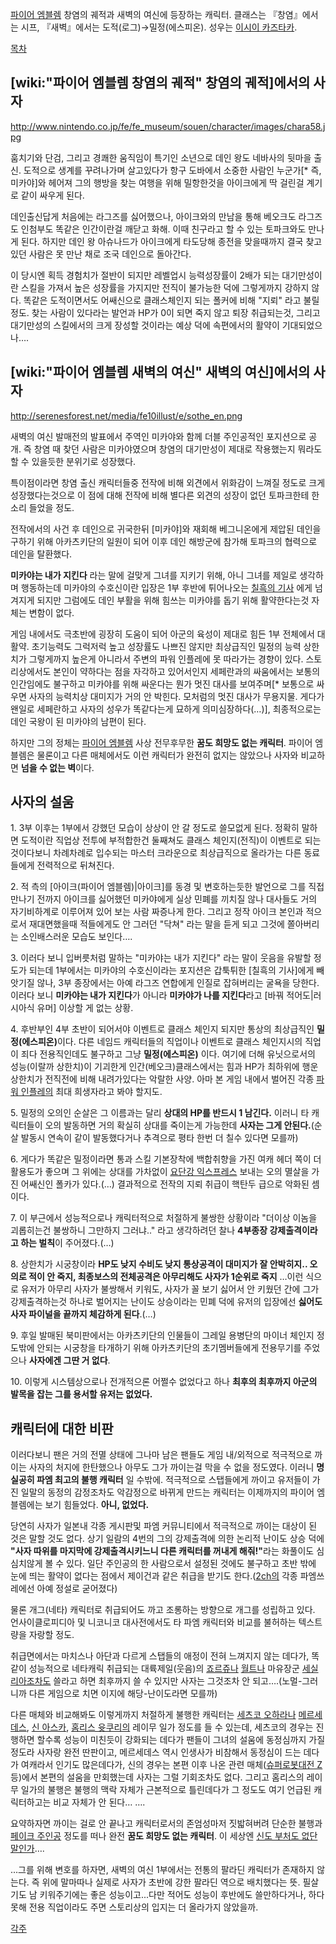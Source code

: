 [[파이어 엠블렘]] 창염의 궤적과 새벽의 여신에 등장하는 캐릭터. 클래스는 『창염』에서는 시프, 『새벽』에서는 도적(로그)→밀정(에스피온). 성우는 [[이시이 카즈타카]].

[[목차]]

== [wiki:"파이어 엠블렘 창염의 궤적" 창염의 궤적]에서의 사자 ==

http://www.nintendo.co.jp/fe/fe_museum/souen/character/images/chara58.jpg

훔치기와 단검, 그리고 경쾌한 움직임이 특기인 소년으로 데인 왕도 네바사의 뒷마을 출신. 도적으로 생계를 꾸려나가며 살고있다가 항구 도바에서 소중한 사람인 누군가[* 즉, 미카야]와 헤어져 그의 행방을 찾는 여행을 위해 밀항한것을 아이크에게 딱 걸린걸 계기로 같이 싸우게 된다.

데인출신답게 처음에는 라그즈를 싫어했으나, 아이크와의 만남을 통해 베오크도 라그즈도 인첨부도 똑같은 인간이란걸 깨닫고 화해. 이때 친구라고 할 수 있는 토파크와도 만나게 된다. 하지만 데인 왕 아슈나드가 아이크에게 타도당해 종전을 맞을때까지 결국 찾고있던 사람은 못 만난 채로 조국 데인으로 돌아간다.

이 당시엔 획득 경험치가 절반이 되지만 레벨업시 능력성장률이 2배가 되는 대기만성이란 스킬을 가져서 높은 성장률을 가지지만 전직이 불가능한 덕에 그렇게까지 강하지 않다. 똑같은 도적이면서도 어쌔신으로 클래스체인지 되는 폴커에 비해 "지뢰" 라고 불릴 정도. 찾는 사람이 있다라는 발언과 HP가 0이 되면 죽지 않고 퇴장 취급되는것, 그리고 대기만성의 스킬에서의 크게 장성할 것이라는 예상 덕에 속편에서의 활약이 기대되었으나….


== [wiki:"파이어 엠블렘 새벽의 여신" 새벽의 여신]에서의 사자 ==

http://serenesforest.net/media/fe10illust/e/sothe_en.png

새벽의 여신 발매전의 발표에서 주역인 미카야와 함께 더블 주인공적인 포지션으로 공개. 즉 창염 때 찾던 사람은 미카야였으며 창염의 대기만성이 제대로 작용했는지 뭐라도 할 수 있을듯한 분위기로 성장했다.

특이점이라면 창염 출신 캐릭터들중 전작에 비해 외견에서 위화감이 느껴질 정도로 크게 성장했다는것으로 이 점에 대해 전작에 비해 별다른 외견의 성장이 없던 토파크한테 한 소리 들었을 정도.

전작에서의 사건 후 데인으로 귀국한뒤 [미카야]와 재회해 베그니온에게 제압된 데인을 구하기 위해 아카츠키단의 일원이 되어 이후 데인 해방군에 참가해 토파크의 협력으로 데인을 탈환했다.

'''미카야는 내가 지킨다''' 라는 말에 걸맞게 그녀를 지키기 위해, 아니 그녀를 제일로 생각하며 행동하는데 미카야의 수호신이란 입장은 1부 후반에 튀어나오는 [[칠흑의 기사]] 에게 넘겨지게 되지만 그럼에도 데인 부활을 위해 힘쓰는 미카야를 돕기 위해 활약한다는것 자체는 변함이 없다.

게임 내에서도 극초반에 굉장히 도움이 되어 아군의 육성이 제대로 힘든 1부 전체에서 대활약.
초기능력도 그럭저럭 높고 성장률도 나쁘진 않지만 최상급직인 밀정의 능력 상한치가 그렇게까지 높은게 아니라서 주변의 파워 인플레에 못 따라가는 경향이 있다. 스토리상에서도 본인이 약하다는 점을 자각하고 있어서인지 세페란과의 싸움에서는 보통의 인간임에도 불구하고 미카야를 위해 싸운다는 뭔가 멋진 대사를 보여주며[* 보통으로 싸우면 사자의 능력치상 대미지가 거의 안 박힌다. 모처럼의 멋진 대사가 무용지물. 게다가 왠일로 세페란하고 사자의 성우가 똑같다는게 묘하게 의미심장하다(…)], 최종적으로는 데인 국왕이 된 미카야의 남편이 된다.




하지만 그의 정체는 [[파이어 엠블렘]] 사상 전무후무한 '''꿈도 희망도 없는 캐릭터'''. 파이어 엠블렘은 물론이고 다른 매체에서도 이런 캐릭터가 완전히 없지는 않았으나 사자와 비교하면 '''넘을 수 없는 벽'''이다. 

== 사자의 설움 ==
1. 3부 이후는 1부에서 강했던 모습이 상상이 안 갈 정도로 쓸모없게 된다. 정확히 말하면 도적이란 직업상 전투에 부적합한건 둘째쳐도 클래스 체인지(전직)이 이벤트로 되는것이다보니 차례차례로 입수되는 마스터 크라운으로 최상급직으로 올라가는 다른 동료들에게 전력적으로 뒤쳐진다.

2. 적 측의 [아이크(파이어 엠블렘)|아이크]를 동경 및 변호하는듯한 발언으로 그를 직접 만나기 전까지 아이크를 싫어했던 미카야에게 실상 민폐를 끼치질 않나 대사들도 거의 자기비하계로 이루어져 있어 보는 사람 짜증나게 한다. 그리고 정작 아이크 본인과 적으로서 재대면했을때 적들에게도 안 그러던 "닥쳐" 라는 말을 듣게 되고 그것에 쫄아버리는 소인배스러운 모습도 보인다….

3. 이러다 보니 입버릇처럼 말하는 "미카야는 내가 지킨다" 라는 말이 웃음을 유발할 정도가 되는데 1부에서는 미카야의 수호신이라는 포지션은 갑툭튀한 [칠흑의 기사]에게 빼앗기질 않나, 3부 종장에서는 아예 라그즈 연합에게 인질로 잡혀버리는 굴욕을 당한다. 이러다 보니 '''미카야는 내가 지킨다'''가 아니라 '''미카야가 나를 지킨다'''라고 [바꿔 적어도|러시아식 유머] 이상할 게 없는 상황.

4. 후반부인 4부 초반이 되어서야 이벤트로 클래스 체인지 되지만 통상의 최상급직인 '''밀정(에스피온)'''이다. 다른 네임드 캐릭터들의 직업이나 이벤트로 클래스 체인지시의 직업이 죄다 전용직인데도 불구하고 그냥 '''밀정(에스피온)''' 이다. 여기에 더해 유닛으로서의 성능(이랄까 상한치)이 기괴한게 인간(베오크)클래스에서는 힘과 HP가 최하위에 행운 상한치가 전직전에 비해 내려가있다는 악랄한 사양. 아마 본 게임 내에서 벌어진 각종 [[파워 인플레]]의 최대 희생자라고 봐야 할지도.

5. 밀정의 오의인 순살은 그 이름과는 달리 '''상대의 HP를 반드시 1 남긴다.''' 이러니 타 캐릭터들이 오의 발동하면 거의 확실히 상대를 죽이는게 가능한데 '''사자는 그게 안된다.'''(순살 발동시 연속이 같이 발동했다거나 추격으로 평타 한번 더 칠수 있다면 모를까)

6. 게다가 똑같은 밀정이라면 통과 스킬 기본장착에 백합취향을 가진 여캐 헤더 쪽이 더 활용도가 좋으며 그 위에는 상대를 가차없이 [[요단강 익스프레스]] 보내는 오의 멸살을 가진 어쌔신인 폴카가 있다.(…) 결과적으로 전작의 지뢰 취급이 핵탄두 급으로 악화된 셈이다.

7. 이 부근에서 성능적으로나 캐릭터적으로 처절하게 불쌍한 상황이라 "더이상 이놈을 괴롭히는건 불쌍하니 그만하지 그러냐.." 라고 생각하려던 찰나 '''4부종장 강제출격이라고 하는 벌칙'''이 주어졌다.(…)

8. 상한치가 시궁창이라 '''HP도 낮지 수비도 낮지 통상공격이 대미지가 잘 안박히지.. 오의로 적이 안 죽지, 최종보스의 전체공격은 아무리해도 사자가 1순위로 죽지''' …이런 식으로 유저가 아무리 사자가 불쌍해서 키워도, 사자가 꼴 보기 싫어서 안 키웠던 간에 그가 강제출격하는것 하나로 벌어지는 난이도 상승이라는 민폐 덕에 유저의 입장에선 '''싫어도 사자 파이널을 끝까지 체감하게 된다'''.(…) 

9. 후일 발매된 북미판에서는 아카츠키단의 인물들이 그레일 용병단의 마이너 체인지 정도밖에 안되는 시궁창을 타개하기 위해 아카츠키단의 초기멤버들에게 전용무기를 주었으나 '''사자에겐 그딴 거 없다'''.

10. 이렇게 시스템상으로나 전개적으론 어쩔수 없었다고 하나 '''최후의 최후까지 아군의 발목을 잡는 그를 용서할 유저는 없었다.'''

== 캐릭터에 대한 비판 ==
이러다보니 팬은 거의 전멸 상태에 그나마 남은 팬들도 게임 내/외적으로 적극적으로 까이는 사자의 처지에 한탄했으나 아무도 그가 까이는걸 막을 수 없을 정도였다. 이러니 '''명실공히 파엠 최고의 불행 캐릭터''' 일 수밖에. 적극적으로 스탭들에게 까이고 유저들이 가진 일말의 동정의 감정조차도 악감정으로 바뀌게 만드는 캐릭터는 이제까지의 파이어 엠블렘에는 보기 힘들었다. '''아니, 없었다.'''

당연히 사자가 일본내 각종 게시판및 파엠 커뮤니티에서 적극적으로 까이는 대상이 된 것은 말할 것도 없다. 상기 일람의 4번의 그의 강제출격에 의한 논리적 난이도 상승 덕에 '''"사자 따위를 마지막에 강제출격시키느니 다른 캐릭터를 꺼내게 해줘!"'''라는 화풀이도 심심치않게 볼 수 있다.
일단 주인공의 한 사람으로서 설정된 것에도 불구하고 초반 밖에 눈에 띄는 활약이 없다는 점에서 제이건과 같은 취급을 받기도 한다.([[2ch]]의 각종 파엠쓰레에선 아예 정설로 굳어졌다)

물론 개그(네타) 캐릭터로 취급되어도 까고 조롱하는 방향으로 개그를 성립하고 있다. 언사이클로피디아 및 니코니코 대사전에서도 타 파엠 캐릭터와 비교를 불허하는 텍스트량을 자랑할 정도.

취급면에서는 마치스나 아단과 다르게 스탭들의 애정이 전혀 느껴지지 않는 데다가, 똑같이 성능적으로 네타캐릭 취급되는 대륙제일(웃음)의 [[죠르쥬]]나 [[월트]]나 마유장군 [[세실리아]]조차도 쓸라고 하면 최후까지 쓸 수 있지만 사자는 그것조차 안 되고….(노멀-그러니까 다른 게임으로 치면 이지에 해당-난이도라면 모를까)

다른 매체와 비교해봐도 이렇게까지 처절하게 불행한 캐릭터는 [[세츠코 오하라]]나 [[메르세데스]], [[신 아스카]], [[홈리스 윳쿠리]]의 레이무 일가 정도를 들 수 있는데, 세츠코의 경우는 진행하면 할수록 성능이 미친듯이 강화되는 데다가 팬들이 그녀의 설움에 동정심까지 가질 정도라 사자랑 완전 딴판이고, 메르세데스 역시 인생사가 비참해서 동정심이 드는 데다가 여캐라서 인기도 많은데다가, 신의 경우는 본편 이후 나온 관련 매체([[슈퍼로봇대전 Z]] 등)에서 본편의 설움을 만회했는데 사자는 그럴 기회조차도 없다. 그리고 홈리스의 레이무 일가의 불행은 불행의 맥락 자체가 근본적으로 틀린데다가 그 정도도 여기 언급된 캐릭터하고는 비교 자체가 안 된다… ….

요약하자면 까이는 걸로 안 끝나고 캐릭터로서의 존엄성마저 짓밟혀버려 단순한 불행과 [[페이크 주인공]] 정도를 떠나 완전 '''꿈도 희망도 없는 캐릭터'''. 이 세상엔 [[신도 부처도 없단 말인가]]….

...그를 위해 변호를 하자면, 새벽의 여신 1부에서는 전통의 팔라딘 캐릭터가 존재하지 않는다. 즉 위에 말마따나 실제로 사자가 초반에 강한 팔라딘 역으로 배치했다는 뜻. 필살기도 남 키워주기에는 좋은 성능이고...다만 적어도 성능이 후반에도 쓸만하다거나, 하다못해 전용 직업이라도 주면 스토리상의 입지는 더 올라가지 않았을까.

[[각주]]
